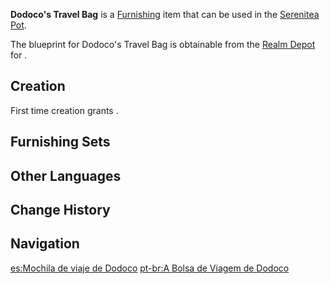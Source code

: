 {{Furnishing Infobox
|id             = 373350
|image          = Item Dodoco's Travel Bag.png
|category       = Landscape
|subcategory    = Ornament
|set            = 
|quality        = 4
|adeptal_energy = 90
|load           = 35
|reduced_load   = 24
|description    = "[[Alice|Mom]] told me loooots of tales of adventure."<br />"You might meet some bad guys during your adventures, so you need to stack lots of [[Jumpy Dumpty|Jumpy Dumpties]] and [[Sparks 'n' Splash]]es with you!"<br />"But if you put too many things into your bag, it'll get way too heavy... Hmm, if only bags could walk by themselves."<br />"So Mom said that we could mount a Jumpy Dumpty bouncing pad beneath the bag."<br />"So all we'd need to do is to throw the bag, and it'll go bouncing away!"<br />...<br />Having heard this from [[Klee]], [[Barbara]] once took the bag out of curiosity, lifted it up, and hurled it forwards.<br />And it actually worked, more or less, as intended!<br />Unfortunately, this luggage would become very heavy indeed when filled with things. If allowed to bounce all around [[Mondstadt City]], it might just bust its way through tavern walls, flip dining tables, all the while being very hard for the [[Knights of Favonius|Knights]] to stop. So perhaps it is best left to rest in a room and used as a decoration.
|mention        = Alice;Klee;Barbara
|blueprint      = Realm Depot
|source1        = 
|source2        = 
|source3        = 
|source4        = 
|source5        = 
}}
'''Dodoco's Travel Bag''' is a [[Furnishing]] item that can be used in the [[Serenitea Pot]].

The blueprint for Dodoco's Travel Bag is obtainable from the [[Realm Depot]] for {{Item|Realm Currency|24|x=240}}.

==Creation==
First time creation grants {{Item|Trust|24|x=90}}.
{{Recipe
|type = Creation
|time = 16h
|Cuihua Wood = 6
|Fabric = 3
|Red Dye = 3
|sort = Cuihua Wood;Fabric;Red Dye
}}

==Furnishing Sets==
{{Craft Usage}}

==Other Languages==
{{Other Languages
|default_hidden = 1
|en      = Dodoco's Travel Bag
|zhs     = 「嘟嘟可的出游行囊」
|zhs_rm  = "Dūdūkě de Chūyóu Xíngnáng"
|zht     = 「嘟嘟可的出遊行囊」
|zht_rm  = "Dūdūkě de Chūyóu Xíngnáng"
|ja      = 「ドドコのトラベルバッグ」
|ja_rm   = "Dodoko no Toraberu Baggu"
|ko      = 「도도코의 여행 배낭」
|ko_rm   = "Dodoko-ui Yeohaeng Baenang"
|es      = Mochila de viaje de Dodoco
|fr      = Sac de voyage de Dodoco
|ru      = Дорожная сумка Додоко
|th      = "กระเป๋าเดินทางของ Dodoco"
|th_rm   = 
|vi      = Hành Trang Lên Đường Của Dodoco
|de      = „Dodocos Reisetasche“
|id      = "Tas Tamasya Punya Dodoco"
|pt      = A Bolsa de Viagem de Dodoco
|tr      = Dodoko'nun Seyahat Çantası
|it      = Sacca da viaggio di Dodoco
}}

==Change History==
{{Change History|2.8}}

==Navigation==
{{Furnishing Navbox|exterior}}

[[es:Mochila de viaje de Dodoco]]
[[pt-br:A Bolsa de Viagem de Dodoco]]